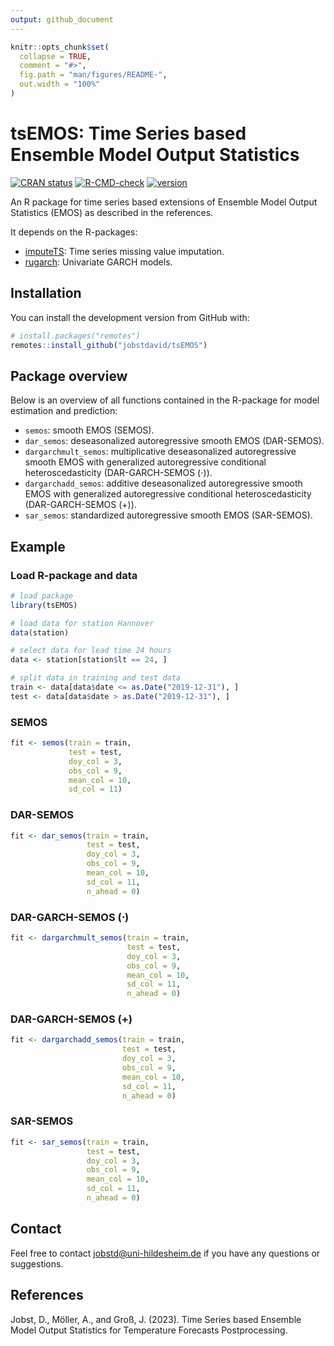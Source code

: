 ```yaml
---
output: github_document
---
```


```r
knitr::opts_chunk$set(
  collapse = TRUE,
  comment = "#>",
  fig.path = "man/figures/README-",
  out.width = "100%"
)
```
# tsEMOS: Time Series based Ensemble Model Output Statistics

<!-- badges: start -->
[![CRAN status](https://www.r-pkg.org/badges/version/tsEMOS)](https://CRAN.R-project.org/package=tsEMOS)
[![R-CMD-check](https://github.com/jobstdavid/tsEMOS/workflows/R-CMD-check/badge.svg)](https://github.com/jobstdavid/tsEMOS/actions)
[![version](https://img.shields.io/badge/version-0.1.0-green.svg?style=flat)](https://github.com/jobstdavid/tsEMOS)
<!-- badges: end -->

An R package for time series based extensions of Ensemble Model Output Statistics (EMOS) as described in the references.  

It depends on the R-packages:

- [imputeTS](https://cran.r-project.org/web/packages/imputeTS/index.html): Time series missing value imputation. 
- [rugarch](https://cran.r-project.org/web/packages/rugarch/index.html): Univariate GARCH models.


## Installation

You can install the development version from GitHub with:

``` r
# install.packages("remotes")
remotes::install_github("jobstdavid/tsEMOS")
```


## Package overview

Below is an overview of all functions contained in the R-package for model estimation and prediction:

- ``semos``: smooth EMOS (SEMOS). 
- ``dar_semos``: deseasonalized autoregressive smooth EMOS (DAR-SEMOS). 
- ``dargarchmult_semos``: multiplicative deseasonalized autoregressive smooth EMOS with generalized autoregressive conditional heteroscedasticity (DAR-GARCH-SEMOS ($\cdot$)).
- ``dargarchadd_semos``: additive deseasonalized autoregressive smooth EMOS with generalized autoregressive conditional heteroscedasticity (DAR-GARCH-SEMOS (+)).
- ``sar_semos``: standardized autoregressive smooth EMOS (SAR-SEMOS).

## Example
### Load R-package and data
```r
# load package
library(tsEMOS)

# load data for station Hannover
data(station)

# select data for lead time 24 hours
data <- station[station$lt == 24, ]

# split data in training and test data
train <- data[data$date <= as.Date("2019-12-31"), ]
test <- data[data$date > as.Date("2019-12-31"), ]
```

### SEMOS

```r
fit <- semos(train = train,
             test = test,
             doy_col = 3,
             obs_col = 9,
             mean_col = 10,
             sd_col = 11)
```


### DAR-SEMOS

```r
fit <- dar_semos(train = train,
                 test = test,
                 doy_col = 3,
                 obs_col = 9,
                 mean_col = 10,
                 sd_col = 11,
                 n_ahead = 0)
```

### DAR-GARCH-SEMOS ($\cdot$)

```r
fit <- dargarchmult_semos(train = train,
                          test = test,
                          doy_col = 3,
                          obs_col = 9,
                          mean_col = 10,
                          sd_col = 11,
                          n_ahead = 0)
```

### DAR-GARCH-SEMOS (+)

```r
fit <- dargarchadd_semos(train = train,
                         test = test,
                         doy_col = 3,
                         obs_col = 9,
                         mean_col = 10,
                         sd_col = 11,
                         n_ahead = 0)
```

### SAR-SEMOS

```r
fit <- sar_semos(train = train,
                 test = test,
                 doy_col = 3,
                 obs_col = 9,
                 mean_col = 10,
                 sd_col = 11,
                 n_ahead = 0)
```


## Contact
Feel free to contact [jobstd@uni-hildesheim.de](mailto:jobstd@uni-hildesheim.de) if you have any questions or suggestions.

## References
Jobst, D., Möller, A., and Groß, J. (2023). Time Series based Ensemble Model Output Statistics for Temperature Forecasts Postprocessing.
